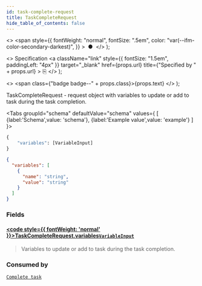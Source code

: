 ```yaml
---
id: task-complete-request
title: TaskCompleteRequest
hide_table_of_contents: false
---
```



  <>
    <span
      style={{
        fontWeight: "normal",
        fontSize: ".5em",
        color: "var(--ifm-color-secondary-darkest)",
      }}
    >
      &nbsp;●&nbsp;
    </span>
  </>
);

  <>
    Specification
    <a
      className="link"
      style={{ fontSize: "1.5em", paddingLeft: "4px" }}
      target="_blank"
      href={props.url}
      title={"Specified by " + props.url}
    >
      ⎘
    </a>
  </>
);

  <>
    <span class={"badge badge--" + props.class}>{props.text}</span>
  </>
);

TaskCompleteRequest - request object with variables to update or add to task during the task completion.

<Tabs groupId="schema" defaultValue="schema" values={
[
{label:'Schema',value: 'schema'},
{label:'Example value',value: 'example'}
]
}>
<TabItem value='schema'>

```graphql
{
    "variables": [VariableInput]
}
```

</TabItem>

<TabItem value='example'>

```json
{
  "variables": [
    {
      "name": "string",
      "value": "string"
    }
  ]
}
```

</TabItem>
</Tabs>

### Fields

#### [<code style={{ fontWeight: 'normal' }}>TaskCompleteRequest.<b>variables</b></code>](#)<Bullet />[`VariableInput`](./variable-input.mdx) <Badge class="secondary" text="list"/>

> Variables to update or add to task during the task completion.

### Consumed by

[`Complete task`](/docs/apis-clients/tasklist-api-rest/controllers/tasklist-api-rest-task-controller.md#complete-task) <Badge class="secondary" text="PATCH"/>
